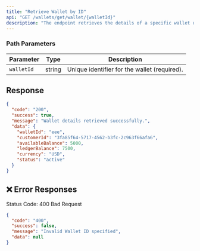 ```yaml
---
title: "Retrieve Wallet by ID"
api: "GET /wallets/get/wallet/{walletId}"
description: "The endpoint retrieves the details of a specific wallet using its unique wallet ID."
---
```



### **Path Parameters**

| Parameter  | Type   | Description                              |
|------------|--------|------------------------------------------|
| `walletId` | string | Unique identifier for the wallet (required). |

## Response

```json
{
  "code": "200",
  "success": true,
  "message": "Wallet details retrieved successfully.",
  "data": {
    "walletId": "eee",
    "customerId": "3fa85f64-5717-4562-b3fc-2c963f66afa6",
    "availableBalance": 5000,
    "ledgerBalance": 7500,
    "currency": "USD",
    "status": "active"
  }
}
```

## ❌ Error Responses

Status Code: 400 Bad Request

```json
{
  "code": "400",
  "success": false,
  "message": "Invalid Wallet ID specified",
  "data": null
}
```
